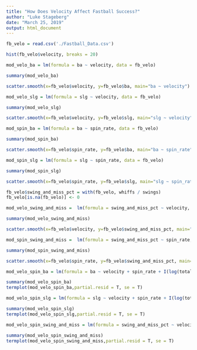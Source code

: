 ```yaml
---
title: "How Does Velocity Affect Fastball Success?"
author: "Luke Stageberg"
date: "March 25, 2019"
output: html_document
---
```


```r

fb_velo = read.csv('./Fastball_Data.csv')
```

```r
hist(fb_velo$velocity, breaks = 20)
```

```r
mod_velo_ba = lm(formula = ba ~ velocity, data = fb_velo)
```

```r
summary(mod_velo_ba)
```

```r
scatter.smooth(x=fb_velo$velocity, y=fb_velo$ba, main="ba ~ velocity")
```

```r
mod_velo_slg = lm(formula = slg ~ velocity, data = fb_velo)
```

```r
summary(mod_velo_slg)
```

```r
scatter.smooth(x=fb_velo$velocity, y=fb_velo$slg, main="slg ~ velocity")
```

```r
mod_spin_ba = lm(formula = ba ~ spin_rate, data = fb_velo)
```

```r
summary(mod_spin_ba)
```

```r
scatter.smooth(x=fb_velo$spin_rate, y=fb_velo$ba, main="ba ~ spin_rate")
```

```r
mod_spin_slg = lm(formula = slg ~ spin_rate, data = fb_velo)
```

```r
summary(mod_spin_slg)
```

```r
scatter.smooth(x=fb_velo$spin_rate, y=fb_velo$slg, main="slg ~ spin_rate")
```

```r
fb_velo$swing_and_miss_pct = with(fb_velo, whiffs / swings)
fb_velo[is.na(fb_velo)] <- 0
```

```r
mod_velo_swing_and_miss =  lm(formula = swing_and_miss_pct ~ velocity, data = fb_velo)
```

```r
summary(mod_velo_swing_and_miss)
```

```r
scatter.smooth(x=fb_velo$velocity, y=fb_velo$swing_and_miss_pct, main="swing_and_miss_pct ~ velocity")
```

```r
mod_spin_swing_and_miss =  lm(formula = swing_and_miss_pct ~ spin_rate, data = fb_velo)
```

```r
summary(mod_spin_swing_and_miss)
```

```r
scatter.smooth(x=fb_velo$spin_rate, y=fb_velo$swing_and_miss_pct, main="swing_and_miss_pct ~ spin_rate")
```

```r
mod_velo_spin_ba = lm(formula = ba ~ velocity + spin_rate + I(log(total_pitches)), data = fb_velo)
```

```r
summary(mod_velo_spin_ba)
termplot(mod_velo_spin_ba,partial.resid = T, se = T)
```

```r
mod_velo_spin_slg = lm(formula = slg ~ velocity + spin_rate + I(log(total_pitches)), data = fb_velo)
```

```r
summary(mod_velo_spin_slg)
termplot(mod_velo_spin_slg,partial.resid = T, se = T)
```



```r
mod_velo_spin_swing_and_miss = lm(formula = swing_and_miss_pct ~ velocity + spin_rate + I(log(total_pitches)), data = fb_velo)
```

```r
summary(mod_velo_spin_swing_and_miss)
termplot(mod_velo_spin_swing_and_miss,partial.resid = T, se = T)
```


